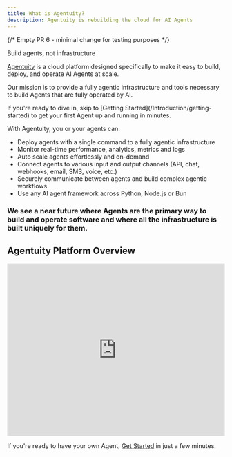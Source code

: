 ```yaml
---
title: What is Agentuity?
description: Agentuity is rebuilding the cloud for AI Agents
---
```


{/* Empty PR 6 - minimal change for testing purposes */}

<div className="text-lg sm:text-xl font-bold h-8 text-cyan-700 dark:text-cyan-300">
  <TypingAnimation delay={300}>Build agents, not infrastructure</TypingAnimation>
</div>

[Agentuity](https://agentuity.com) is a cloud platform designed specifically to make it easy to build, deploy, and operate AI Agents at scale.

Our mission is to provide a fully agentic infrastructure and tools necessary to build Agents that are fully operated by AI.

<Callout type="info">
If you're ready to dive in, skip to [Getting Started](/Introduction/getting-started) to get your first Agent up and running in minutes.
</Callout>


With Agentuity, you or your agents can:

- Deploy agents with a single command to a fully agentic infrastructure
- Monitor real-time performance, analytics, metrics and logs
- Auto scale agents effortlessly and on-demand
- Connect agents to various input and output channels (API, chat, webhooks, email, SMS, voice, etc.)
- Securely communicate between agents and build complex agentic workflows
- Use any AI agent framework across Python, Node.js or Bun

<h3 className="text-base text-cyan-700 dark:text-cyan-300 mb-10">
We see a near future where Agents are the primary way to build and operate software and where all the infrastructure is built uniquely for them.
</h3>

## Agentuity Platform Overview

<iframe 
  width="100%" 
  height="400" 
  src="https://www.youtube.com/embed/AI1tfCIVOiU" 
  title="Agentuity Platform Overview" 
  frameBorder="0" 
  allow="accelerometer; autoplay; clipboard-write; encrypted-media; gyroscope; picture-in-picture" 
  allowFullScreen
></iframe>

If you're ready to have your own Agent, [Get Started](/Introduction/getting-started) in just a few minutes.
